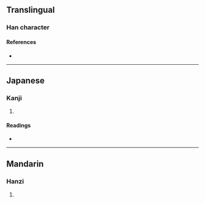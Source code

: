 {{character info}}
==Translingual==

===Han character===
{{Han char|rn=30|rad=口|as=07|sn=10|four=68094|canj=ROMD|ids=⿰口余}}

====References====
* {{Han ref|kx=0192.060|dkj=03703|dj=0411.140|hdz=10631.140|uh=550B|ud=21771|bh=D147|bd=53575}}

----

==Japanese==

===Kanji===
{{ja-kanji|grade=|rs=口07}}

# {{rfdef|ja|sort=口07}}

====Readings====
* {{ja-readings|on=[[と]] (to), [[つ]] (tsu)|kun=[[はく]] (haku)}}

----

==Mandarin==

===Hanzi===
{{cmn-hanzi|pin=[[dàn]] ([[dan4]]), [[tǔ]] ([[tu3]]), [[yán]] ([[yan2]])|wg=tan<sup>4</sup>, t'u<sup>3</sup>, yen<sup>2</sup>}}

# {{rfdef|cmn|sort=口07}}